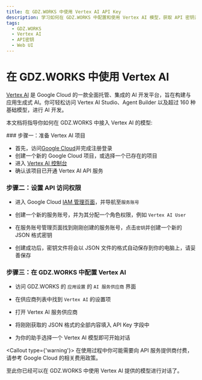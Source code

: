```yaml
---
title: 在 GDZ.WORKS 中使用 Vertex AI API Key
description: 学习如何在 GDZ.WORKS 中配置和使用 Vertex AI 模型，获取 API 密钥并开始对话。
tags:
  - GDZ.WORKS
  - Vertex AI
  - API密钥
  - Web UI
---
```


# 在 GDZ.WORKS 中使用 Vertex AI

[Vertex AI](https://cloud.google.com/vertex-ai) 是 Google Cloud 的一款全面托管、集成的 AI 开发平台，旨在构建与应用生成式 AI。你可轻松访问 Vertex AI Studio、Agent Builder 以及超过 160 种基础模型，进行 AI 开发。

本文档将指导你如何在 GDZ.WORKS 中接入 Vertex AI 的模型:

<Steps>
  ### 步骤一：准备 Vertex AI 项目

  - 首先，访问[Google Cloud](https://console.cloud.google.com/)并完成注册登录
  - 创建一个新的 Google Cloud 项目，或选择一个已存在的项目
  - 进入 [Vertex AI 控制台](https://console.cloud.google.com/vertex-ai)
  - 确认该项目已开通 Vertex AI API 服务

  ### 步骤二：设置 API 访问权限

  - 进入 Google Cloud [IAM 管理页面](https://console.cloud.google.com/iam-admin/serviceaccounts)，并导航至`服务账号`

  - 创建一个新的服务账号，并为其分配一个角色权限，例如 `Vertex AI User`

  - 在服务账号管理页面找到刚刚创建的服务账号，点击`密钥`并创建一个新的 JSON 格式密钥

  - 创建成功后，密钥文件将会以 JSON 文件的格式自动保存到你的电脑上，请妥善保存

  ### 步骤三：在 GDZ.WORKS 中配置 Vertex AI

  - 访问 GDZ.WORKS 的 `应用设置` 的 `AI 服务供应商` 界面

  - 在供应商列表中找到 `Vertex AI` 的设置项

  - 打开 Vertex AI 服务供应商

  - 将刚刚获取的 JSON 格式的全部内容填入 API Key 字段中

  - 为你的助手选择一个 Vertex AI 模型即可开始对话

  <Callout type={'warning'}>
    在使用过程中你可能需要向 API 服务提供商付费，请参考 Google Cloud 的相关费用政策。
  </Callout>
</Steps>

至此你已经可以在 GDZ.WORKS 中使用 Vertex AI 提供的模型进行对话了。
